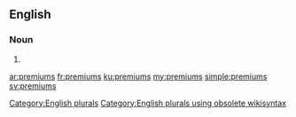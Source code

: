 ==English==

===Noun===
{{head|en}}

# {{plural of|premium}}

[[Category:English plurals]][[Category:English plurals using obsolete wikisyntax]]

[[ar:premiums]]
[[fr:premiums]]
[[ku:premiums]]
[[my:premiums]]
[[simple:premiums]]
[[sv:premiums]]